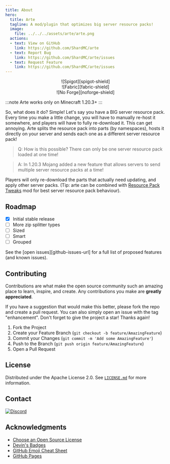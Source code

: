 ```yaml
---
title: About
hero:
  title: Arte
  tagline: A mod/plugin that optimizes big server resource packs!
  image:
    file: ../../../assets/arte/arte.png
  actions:
  - text: View on GitHub
    link: https://github.com/ShardMC/arte
  - text: Report Bug
    link: https://github.com/ShardMC/arte/issues
  - text: Request Feature
    link: https://github.com/ShardMC/arte/issues
---
```


<div align="center">
    <div className="devins-badge">
        ![Spigot][spigot-shield]
    </div>
    <div className="devins-badge">
        ![Fabric][fabric-shield]
    </div>
    <div className="devins-badge">
        ![No Forge][noforge-shield]
    </div>
</div>

:::note
Arte works only on Minecraft 1.20.3+
:::

[//]: # ([![Arte Speed Comparison][speed-comparison]][github-url])

So, what does it do? Simple! Let's say you have a BIG server resource pack.
Every time you make a little change, you will have to manually re-host it somewhere, and players will have to fully re-download it.
This can get annoying. Arte splits the resource pack into parts (by namespaces), hosts it directly on your server
and sends each one as a different server resource pack!
> Q: How is this possible? There can only be one server resource pack loaded at one time!

> A: In 1.20.3 Mojang added a new feature that allows servers to send multiple server resource packs at a time!

Players will only re-download the parts that actually need updating, and apply other server packs.
(Tip: arte can be combined with [Resource Pack Tweaks][rptweaks-url] mod for best server resource pack behaviour).



[//]: # ( ROADMAP )
## Roadmap

- [x] Initial stable release
- [ ] More zip splitter types
- [ ] Sized
- [ ] Smart
- [ ] Grouped

See the [open issues][github-issues-url] for a full list of proposed features (and known issues).



[//]: # ( CONTRIBUTING )
## Contributing

Contributions are what make the open source community such an amazing place to learn, inspire, and create. Any contributions you make are **greatly appreciated**.

If you have a suggestion that would make this better, please fork the repo and create a pull request. You can also simply open an issue with the tag "enhancement".
Don't forget to give the project a star! Thanks again!

1. Fork the Project
2. Create your Feature Branch (`git checkout -b feature/AmazingFeature`)
3. Commit your Changes (`git commit -m 'Add some AmazingFeature'`)
4. Push to the Branch (`git push origin feature/AmazingFeature`)
5. Open a Pull Request



[//]: # ( LICENSE )
## License

Distributed under the Apache License 2.0. See [`LICENSE.md`](https://github.com/ShardMC/arte/LICENSE.md) for more information.



[//]: # ( CONTACT )
## Contact

[![Discord][discord-shield]][discord-url]



[//]: # ( ACKNOWLEDGMENTS )
## Acknowledgments

* [Choose an Open Source License](https://choosealicense.com)
* [Devin's Badges](https://github.com/intergrav/devins-badges)
* [GitHub Emoji Cheat Sheet](https://www.webpagefx.com/tools/emoji-cheat-sheet)
* [GitHub Pages](https://pages.github.com)



[//]: # ( MARKDOWN LINKS & IMAGES )
[//]: # ( https://www.markdownguide.org/basic-syntax/#reference-style-links )
[spigot-shield]: https://raw.githubusercontent.com/intergrav/devins-badges/v3/assets/cozy/supported/spigot_64h.png
[fabric-shield]: https://raw.githubusercontent.com/intergrav/devins-badges/v3/assets/cozy/supported/fabric_64h.png
[noforge-shield]: https://raw.githubusercontent.com/intergrav/devins-badges/v3/assets/cozy/unsupported/forge_64h.png

[rptweaks-url]: https://modrinth.com/mod/resource-pack-tweaks

[discord-shield]: https://raw.githubusercontent.com/intergrav/devins-badges/v3/assets/cozy/social/discord-plural_64h.png
[discord-url]: https://discord.gg/CqVAzakrqx
